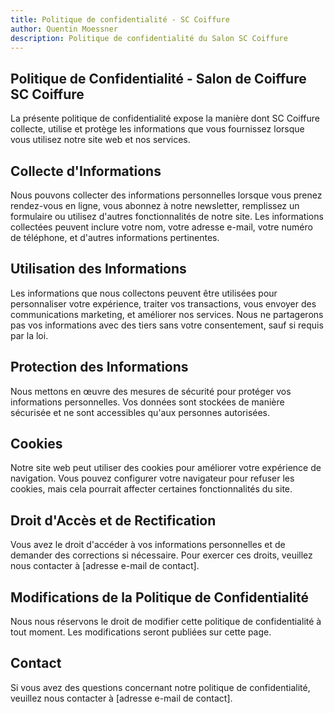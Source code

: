 ```yaml
---
title: Politique de confidentialité - SC Coiffure
author: Quentin Moessner
description: Politique de confidentialité du Salon SC Coiffure
---
```




<Layout index={false} title={frontmatter.title}  description={frontmatter.description}>
<article id="content" class="md">

# Politique de Confidentialité - Salon de Coiffure SC Coiffure

<div class="mt-5">

La présente politique de confidentialité expose la manière dont SC Coiffure collecte, utilise et protège les informations que vous fournissez lorsque vous utilisez notre site web et nos services.

## Collecte d'Informations

Nous pouvons collecter des informations personnelles lorsque vous prenez rendez-vous en ligne, vous abonnez à notre newsletter, remplissez un formulaire ou utilisez d'autres fonctionnalités de notre site. Les informations collectées peuvent inclure votre nom, votre adresse e-mail, votre numéro de téléphone, et d'autres informations pertinentes.

## Utilisation des Informations

Les informations que nous collectons peuvent être utilisées pour personnaliser votre expérience, traiter vos transactions, vous envoyer des communications marketing, et améliorer nos services. Nous ne partagerons pas vos informations avec des tiers sans votre consentement, sauf si requis par la loi.

## Protection des Informations

Nous mettons en œuvre des mesures de sécurité pour protéger vos informations personnelles. Vos données sont stockées de manière sécurisée et ne sont accessibles qu'aux personnes autorisées.

## Cookies

Notre site web peut utiliser des cookies pour améliorer votre expérience de navigation. Vous pouvez configurer votre navigateur pour refuser les cookies, mais cela pourrait affecter certaines fonctionnalités du site.

## Droit d'Accès et de Rectification

Vous avez le droit d'accéder à vos informations personnelles et de demander des corrections si nécessaire. Pour exercer ces droits, veuillez nous contacter à [adresse e-mail de contact].

## Modifications de la Politique de Confidentialité

Nous nous réservons le droit de modifier cette politique de confidentialité à tout moment. Les modifications seront publiées sur cette page.

## Contact

Si vous avez des questions concernant notre politique de confidentialité, veuillez nous contacter à [adresse e-mail de contact].

</div>
</article>
<HomeLink />
</Layout>
